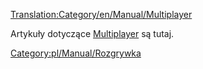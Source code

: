 [[Translation:Category/en/Manual/Multiplayer]]

Artykuły dotyczące [[pl/Manual/Gra wieloosobowa|Multiplayer]] są tutaj.

<!--[[Category:Playing]]-->[[Category:pl/Manual/Rozgrywka]]